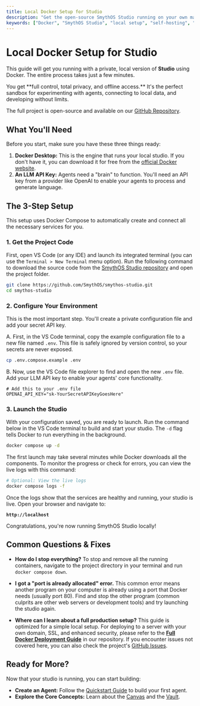 ```yaml
---
title: Local Docker Setup for Studio
description: "Get the open-source SmythOS Studio running on your own machine in minutes with Docker. This guide provides simple, step-by-step instructions for a private, local AI agent development environment."
keywords: ["Docker", "SmythOS Studio", "local setup", "self-hosting", "docker compose", "open source", "AI agents", "quickstart"]
---
```


# Local Docker Setup for Studio

This guide will get you running with a private, local version of **Studio** using Docker. The entire process takes just a few minutes.

<InfoCallout title="Why Run It Locally?">
You get **full control, total privacy, and offline access.** It's the perfect sandbox for experimenting with agents, connecting to local data, and developing without limits.
</InfoCallout>

The full project is open-source and available on our [GitHub Repository](https://github.com/SmythOS/smythos-studio).

<Spacer size="md" />

## What You'll Need

Before you start, make sure you have these three things ready:

1.  **Docker Desktop:** This is the engine that runs your local studio. If you don't have it, you can download it for free from the [official Docker website](https://www.docker.com/products/docker-desktop/).
3.  **An LLM API Key:** Agents need a "brain" to function. You'll need an API key from a provider like OpenAI to enable your agents to process and generate language.

<Spacer size="md" />

## The 3-Step Setup

This setup uses Docker Compose to automatically create and connect all the necessary services for you.

### 1. Get the Project Code

First, open VS Code (or any IDE) and launch its integrated terminal (you can use the `Terminal > New Terminal` menu option). Run the following command to download the source code from the [SmythOS Studio repository](https://github.com/SmythOS/smythos-studio) and open the project folder.

```bash
git clone https://github.com/SmythOS/smythos-studio.git
cd smythos-studio
```

### 2. Configure Your Environment

This is the most important step. You'll create a private configuration file and add your secret API key.

A. First, in the VS Code terminal, copy the example configuration file to a new file named <code>.env</code>. This file is safely ignored by version control, so your secrets are never exposed.

```bash
cp .env.compose.example .env
```

B. Now, use the VS Code file explorer to find and open the new <code>.env</code> file. Add your LLM API key to enable your agents' core functionality.

```text
# Add this to your .env file
OPENAI_API_KEY="sk-YourSecretAPIKeyGoesHere"
```

### 3. Launch the Studio

With your configuration saved, you are ready to launch. Run the command below in the VS Code terminal to build and start your studio. The <code>-d</code> flag tells Docker to run everything in the background.

```bash
docker compose up -d
```

The first launch may take several minutes while Docker downloads all the components. To monitor the progress or check for errors, you can view the live logs with this command:

```bash
# Optional: View the live logs
docker compose logs -f
```

Once the logs show that the services are healthy and running, your studio is live. Open your browser and navigate to:

**<code>http://localhost</code>**

Congratulations, you're now running SmythOS Studio locally!

<Spacer size="md" />

## Common Questions & Fixes

-   **How do I stop everything?**
    To stop and remove all the running containers, navigate to the project directory in your terminal and run <code>docker compose down</code>.

-   **I got a "port is already allocated" error.**
    This common error means another program on your computer is already using a port that Docker needs (usually port 80). Find and stop the other program (common culprits are other web servers or development tools) and try launching the studio again.

-   **Where can I learn about a full production setup?**
    This guide is optimized for a simple local setup. For deploying to a server with your own domain, SSL, and enhanced security, please refer to the **[Full Docker Deployment Guide](https://github.com/SmythOS/smythos-studio/blob/main/DOCKER_COMPOSE.md)** in our repository. If you encounter issues not covered here, you can also check the project's [GitHub Issues](https://github.com/SmythOS/smythos-studio/issues).

<Spacer size="md" />

## Ready for More?

Now that your studio is running, you can start building:

-   **Create an Agent:** Follow the [Quickstart Guide](/docs/agent-studio/quickstart) to build your first agent.
-   **Explore the Core Concepts:** Learn about the [Canvas](/docs/agent-studio/key-concepts/canvas.mdx) and the [Vault](/docs/agent-studio/key-concepts/vault).